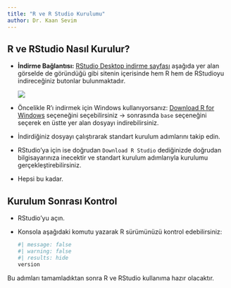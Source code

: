 ```yaml
---
title: "R ve R Studio Kurulumu"
author: Dr. Kaan Sevim
---
```


## R ve RStudio Nasıl Kurulur?

-   **İndirme Bağlantısı:** [RStudio Desktop indirme sayfası](https://posit.co/download/rstudio-desktop/) aşağıda yer alan görselde de göründüğü gibi sitenin içerisinde hem R hem de RStudioyu indireceğiniz butonlar bulunmaktadır.

    ![](images/Screenshot_1.png)

-   Öncelikle R'ı indirmek için Windows kullanıyorsanız: [Download R for Windows](https://cran.r-project.org/bin/windows/) seçeneğini seçebilirsiniz -\> sonrasında `base` seçeneğini seçerek en üstte yer alan dosyayı indirebilirsiniz.

-   İndirdiğiniz dosyayı çalıştırarak standart kurulum adımlarını takip edin.

-   RStudio'ya için ise doğrudan `Download R Studio` dediğinizde doğrudan bilgisayarınıza inecektir ve standart kurulum adımlarıyla kurulumu gerçekleştirebilirsiniz.

-   Hepsi bu kadar.

## Kurulum Sonrası Kontrol

-   RStudio'yu açın.

-   Konsola aşağıdaki komutu yazarak R sürümünüzü kontrol edebilirsiniz:

    ```r
    #| message: false
    #| warning: false
    #| results: hide
    version
    ```

Bu adımları tamamladıktan sonra R ve RStudio kullanıma hazır olacaktır.
